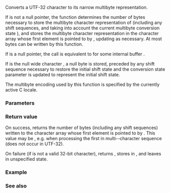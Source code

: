 {{cpp/title|c32rtomb}}
{{cpp/string/multibyte/navbar}}
{{ddcl|header=cuchar|since=c++11|
std::size_t c32rtomb( char* s, char32_t c32, std::mbstate_t* ps );
}}

Converts a UTF-32 character to its narrow multibyte representation.

If {{c|s}} is not a null pointer, the function determines the number of bytes necessary to store the multibyte character representation of {{c|c32}} (including any shift sequences, and taking into account the current multibyte conversion state {{c|*ps}}), and stores the multibyte character representation in the character array whose first element is pointed to by {{c|s}}, updating {{c|*ps}} as necessary. At most {{c|MB_CUR_MAX}} bytes can be written by this function.

If {{c|s}} is a null pointer, the call is equivalent to {{c|std::c32rtomb(buf, U'\0', ps)}} for some internal buffer {{tt|buf}}.

If {{c|c32}} is the null wide character {{c|U'\0'}}, a null byte is stored, preceded by any shift sequence necessary to restore the initial shift state and the conversion state parameter {{c|*ps}} is updated to represent the initial shift state.

The multibyte encoding used by this function is specified by the currently active C locale.

===Parameters===
{{par begin}}
{{par|s|pointer to narrow character array where the multibyte character will be stored}}
{{par|c32|the 32-bit character to convert}}
{{par|ps|pointer to the conversion state object used when interpreting the multibyte string}}
{{par end}}

===Return value===
On success, returns the number of bytes (including any shift sequences) written to the character array whose first element is pointed to by {{c|s}}. This value may be {{c|0}}, e.g. when processing the first {{c/core|char32_t}} in multi-{{c/core|char32_t}}-character sequence (does not occur in UTF-32).

On failure (if {{c|c32}} is not a valid 32-bit character), returns {{c|-1}}, stores {{lc|EILSEQ}} in {{lc|errno}}, and leaves {{c|*ps}} in unspecified state.

===Example===
{{example
|code=
#include &lt;climits&gt;
#include &lt;clocale&gt;
#include &lt;cuchar&gt;
#include &lt;iomanip&gt;
#include &lt;iostream&gt;
#include &lt;string_view&gt;

int main()
{
    std::setlocale(LC_ALL, "en_US.utf8");
    std::u32string_view strv = U"zß水🍌"; // or z\u00df\u6c34\U0001F34C
    std::cout &lt;&lt; "Processing " &lt;&lt; strv.size() &lt;&lt; " UTF-32 code units: [ ";
    for (char32_t c : strv)
        std::cout &lt;&lt; std::showbase &lt;&lt; std::hex &lt;&lt; static_cast&lt;int&gt;(c) &lt;&lt; ' ';
    std::cout &lt;&lt; "]\n";

    std::mbstate_t state{};
    char out[MB_LEN_MAX]{};
    for (char32_t c : strv)
    {
        std::size_t rc = std::c32rtomb(out, c, &amp;state);
        std::cout &lt;&lt; static_cast&lt;int&gt;(c) &lt;&lt; " converted to [ ";
        if (rc != (std::size_t) - 1)
            for (unsigned char c8 : std::string_view{out, rc})
                std::cout &lt;&lt; +c8 &lt;&lt; ' ';
        std::cout &lt;&lt; "]\n";
    }
}
|output=
Processing 4 UTF-32 code units: [ 0x7a 0xdf 0x6c34 0x1f34c ]
0x7a converted to [ 0x7a ]
0xdf converted to [ 0xc3 0x9f ]
0x6c34 converted to [ 0xe6 0xb0 0xb4 ]
0x1f34c converted to [ 0xf0 0x9f 0x8d 0x8c ]
}}

===See also===
{{dsc begin}}
{{dsc inc|cpp/string/multibyte/dsc mbrtoc32}}
{{dsc inc|cpp/locale/codecvt/dsc do_out|mem=std::codecvt&lt;char32_t, char, std::mbstate_t&gt;}}
{{dsc see c|c/string/multibyte/c32rtomb}}
{{dsc end}}

{{langlinks|de|es|fr|it|ja|pt|ru|zh}}